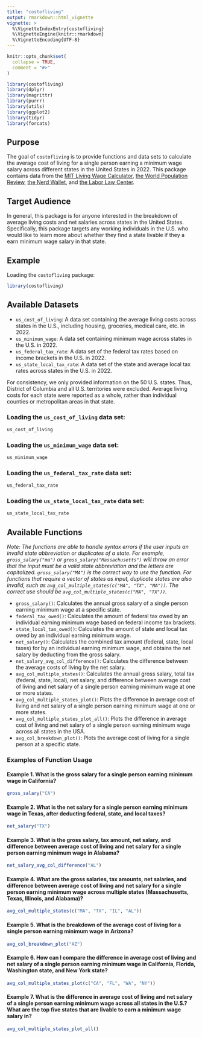 ```yaml
---
title: "costofliving"
output: rmarkdown::html_vignette
vignette: >
  %\VignetteIndexEntry{costofliving}
  %\VignetteEngine{knitr::rmarkdown}
  %\VignetteEncoding{UTF-8}
---
```


```r
knitr::opts_chunk$set(
  collapse = TRUE,
  comment = "#>"
)
```

```r
library(costofliving)
library(dplyr)
library(magrittr)
library(purrr)
library(utils)
library(ggplot2)
library(tidyr)
library(forcats)
```

## Purpose

The goal of `costofliving` is to provide functions and data sets to calculate the average cost of living for a single person earning a minimum wage salary across different states in the United States in 2022. This package contains data from the [MIT Living Wage Calculator](https://livingwage.mit.edu/), [the World Population Review](https://worldpopulationreview.com/), [the Nerd Wallet](https://www.nerdwallet.com/), and [the Labor Law Center](https://www.laborlawcenter.com/).

## Target Audience

In general, this package is for anyone interested in the breakdown of average living costs and net salaries across states in the United States. Specifically, this package targets any working individuals in the U.S. who would like to learn more about whether they find a state livable if they a earn minimum wage salary in that state. 

## Example

Loading the `costofliving` package:

```r
library(costofliving)
```

## Available Datasets

  + `us_cost_of_living`: A data set containing the average living costs across states in the U.S., including housing, groceries, medical care, etc. in 2022. 
  + `us_minimum_wage`: A data set containing minimum wage across states in the U.S. in 2022.
  + `us_federal_tax_rate`: A data set of the federal tax rates based on income brackets in the U.S. in 2022. 
  + `us_state_local_tax_rate`: A data set of the state and average local tax rates across states in the U.S. in 2022.
  
For consistency, we only provided information on the 50 U.S. states. Thus, District of Columbia and all U.S. territories were excluded. Average living costs for each state were reported as a whole, rather than individual counties or metropolitan areas in that state.

### Loading the `us_cost_of_living` data set:

```r
us_cost_of_living
```

### Loading the `us_minimum_wage` data set:

```r
us_minimum_wage
```

### Loading the `us_federal_tax_rate` data set:

```r
us_federal_tax_rate
```

### Loading the `us_state_local_tax_rate` data set:

```r
us_state_local_tax_rate
```

## Available Functions

*Note: The functions are able to handle syntax errors if the user inputs an invalid state abbreviation or duplicates of a state. For example, `gross_salary("ma")` or `gross_salary("Massachusetts")` will throw an error that the input must be a valid state abbreviation and the letters are capitalized. `gross_salary("MA")` is the correct way to use the function. For functions that require a vector of states as input, duplicate states are also invalid, such as `avg_col_multiple_states(c("MA", "TX", "MA"))`. The correct use should be `avg_col_multiple_states(c("MA", "TX"))`.*


  + `gross_salary()`: Calculates the annual gross salary of a single person earning minimum wage at a specific state.
  + `federal_tax_owed()`: Calculates the amount of federal tax owed by an individual earning minimum wage based on federal income tax brackets.
  + `state_local_tax_owed()`: Calculates the amount of state and local tax owed by an individual earning minimum wage.
  + `net_salary()`: Calculates the combined tax amount (federal, state, local taxes) for by an individual earning minimum wage, and obtains the net salary by deducting from the gross salary.
  + `net_salary_avg_col_difference()`: Calculates the difference between the average costs of living by the net salary.
  + `avg_col_multiple_states()`: Calculates the annual gross salary, total tax (federal, state, local), net salary, and difference between average cost of living and net salary of a single person earning minimum wage at one or more states.
  + `avg_col_multiple_states_plot()`: Plots the difference in average cost of living and net salary of a single person earning minimum wage at one or more states.
  + `avg_col_multiple_states_plot_all()`: Plots the difference in average cost of living and net salary of a single person earning minimum wage across all states in the USA.
  + `avg_col_breakdown_plot()`: Plots the average cost of living for a single person at a specific state.

### Examples of Function Usage

#### Example 1. What is the gross salary for a single person earning minimum wage in California?

```r
gross_salary("CA")
```

#### Example 2. What is the net salary for a single person earning minimum wage in Texas, after deducting federal, state, and local taxes?

```r
net_salary("TX")
```

#### Example 3. What is the gross salary, tax amount, net salary, and difference between average cost of living and net salary for a single person earning minimum wage in Alabama?

```r
net_salary_avg_col_difference("AL")
```

#### Example 4. What are the gross salaries, tax amounts, net salaries, and difference between average cost of living and net salary for a single person earning minimum wage across multiple states (Massachusetts, Texas, Illinois, and Alabama)?

```r
avg_col_multiple_states(c("MA", "TX", "IL", "AL"))
```

#### Example 5. What is the breakdown of the average cost of living for a single person earning minimum wage in Arizona?

```r
avg_col_breakdown_plot("AZ")
```

#### Example 6. How can I compare the difference in average cost of living and net salary of a single person earning minimum wage in California, Florida, Washington state, and New York state?

```r
avg_col_multiple_states_plot(c("CA", "FL", "WA", "NY"))
```

#### Example 7. What is the difference in average cost of living and net salary of a single person earning minimum wage across all states in the U.S.? What are the top five states that are livable to earn a minimum wage salary in?

```r
avg_col_multiple_states_plot_all()
```


